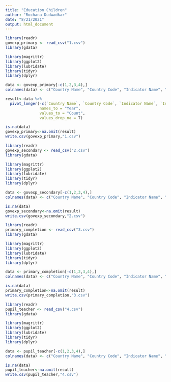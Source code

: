 ```yaml
---
title: "Education Children"
author: "Rochana Dudwadkar"
date: "8/21/2021"
output: html_document
---
```

```r
library(readr)
govexp_primary <- read_csv("1.csv")
library(gdata)
```
```r
library(magrittr)
library(ggplot2)
library(lubridate)
library(tidyr)
library(dplyr)
```
```r
data <- govexp_primary[-c(1,2,3,4),]
colnames(data) <- c("Country Name", "Country Code", "Indicator Name", "Indicator Code", "1998","1999","2000","2001","2002", "2003","2004", "2005", "2006", "2007", "2008", "2009", "2010", "2011", "2012", "2013", "2014", "2015", "2016", "2017", "2018", "2019","2020")
```
```r
result<-data %>%
  pivot_longer(-c(`Country Name`, `Country Code`, `Indicator Name`, `Indicator Code`),
               names_to = "Year",
               values_to = "Count",
               values_drop_na = T)

is.na(data)
govexp_primary<-na.omit(result)
write.csv(govexp_primary,"1.csv")
```


```r
library(readr)
govexp_secondary <- read_csv("2.csv")
library(gdata)
```
```r
library(magrittr)
library(ggplot2)
library(lubridate)
library(tidyr)
library(dplyr)
```
```r
data <- govexp_secondary[-c(1,2,3,4),]
colnames(data) <- c("Country Name", "Country Code", "Indicator Name", "Indicator Code", "1998","1999","2000","2001","2002", "2003","2004", "2005", "2006", "2007", "2008", "2009", "2010", "2011", "2012", "2013", "2014", "2015", "2016", "2017", "2018")
```
```r
is.na(data)
govexp_secondary<-na.omit(result)
write.csv(govexp_secondary,"2.csv")
```


```r
library(readr)
primary_completion <- read_csv("3.csv")
library(gdata)
```
```r
library(magrittr)
library(ggplot2)
library(lubridate)
library(tidyr)
library(dplyr)
```
```r
data <- primary_completion[-c(1,2,3,4),]
colnames(data) <- c("Country Name", "Country Code", "Indicator Name", "Indicator Code", "1970", "1971", "1972","1973", "1974","1975","1976","1977","1978","1979","1980", "1981", "1982","1983", "1984","1985","1986","1987","1988","1989","1990","1991", "1992", "1993", "1994", "1995", "1996", "1997", "1998","1999","2000","2001","2002", "2003","2004", "2005", "2006", "2007", "2008", "2009", "2010", "2011", "2012", "2013", "2014", "2015")
```
```r
is.na(data)
primary_completion<-na.omit(result)
write.csv(primary_completion,"3.csv")
```


```r
library(readr)
pupil_teacher <- read_csv("4.csv")
library(gdata)
```
```r
library(magrittr)
library(ggplot2)
library(lubridate)
library(tidyr)
library(dplyr)
```
```r
data <- pupil_teacher[-c(1,2,3,4),]
colnames(data) <- c("Country Name", "Country Code", "Indicator Name", "Indicator Code", "1970", "1971", "1972","1973", "1974","1975","1976","1977","1978","1979","1980", "1981", "1982","1983", "1984","1985","1986","1987","1988","1989","1990","1991", "1992", "1993", "1994", "1995", "1996", "1997", "1998","1999","2000","2001","2002", "2003","2004", "2005", "2006", "2007", "2008", "2009", "2010", "2011", "2012", "2013", "2014", "2015", "2016", "2017", "2018", "2019", "2020")
```


```r
is.na(data)
pupil_teacher<-na.omit(result)
write.csv(pupil_teacher,"4.csv")
```




